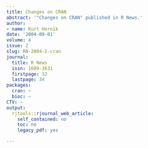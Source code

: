 ```yaml
---
title: Changes on CRAN
abstract: '"Changes on CRAN" published in R News.'
author:
- name: Kurt Hornik
date: '2004-09-01'
volume: 4
issue: 2
slug: RN-2004-2-cran
journal:
  title: R News
  issn: 1609-3631
  firstpage: 32
  lastpage: 34
packages:
  cran: ~
  bioc: ~
CTV: ~
output:
  rjtools::rjournal_web_article:
    self_contained: no
    toc: no
    legacy_pdf: yes

---
```

